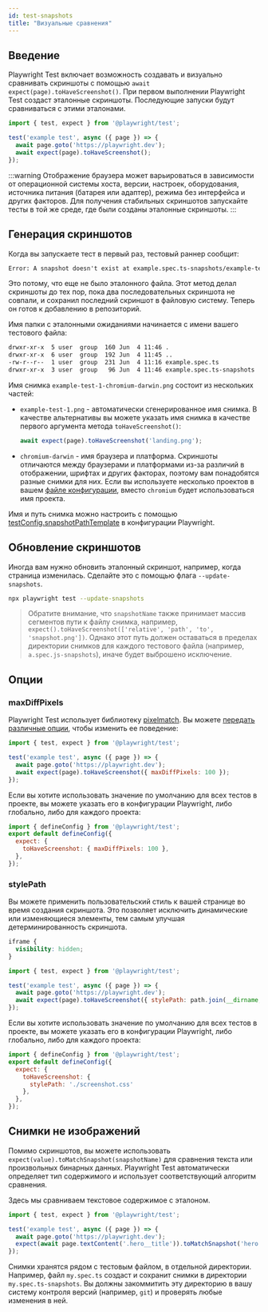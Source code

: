 ```yaml
---
id: test-snapshots
title: "Визуальные сравнения"
---
```


## Введение

Playwright Test включает возможность создавать и визуально сравнивать скриншоты с помощью `await expect(page).toHaveScreenshot()`. При первом выполнении Playwright Test создаст эталонные скриншоты. Последующие запуски будут сравниваться с этими эталонами.

```js title="example.spec.ts"
import { test, expect } from '@playwright/test';

test('example test', async ({ page }) => {
  await page.goto('https://playwright.dev');
  await expect(page).toHaveScreenshot();
});
```

:::warning
Отображение браузера может варьироваться в зависимости от операционной системы хоста, версии, настроек, оборудования, источника питания (батарея или адаптер), режима без интерфейса и других факторов. Для получения стабильных скриншотов запускайте тесты в той же среде, где были созданы эталонные скриншоты.
:::

## Генерация скриншотов

Когда вы запускаете тест в первый раз, тестовый раннер сообщит:

```txt
Error: A snapshot doesn't exist at example.spec.ts-snapshots/example-test-1-chromium-darwin.png, writing actual.
```

Это потому, что еще не было эталонного файла. Этот метод делал скриншоты до тех пор, пока два последовательных скриншота не совпали, и сохранил последний скриншот в файловую систему. Теперь он готов к добавлению в репозиторий.

Имя папки с эталонными ожиданиями начинается с имени вашего тестового файла:

```bash
drwxr-xr-x  5 user  group  160 Jun  4 11:46 .
drwxr-xr-x  6 user  group  192 Jun  4 11:45 ..
-rw-r--r--  1 user  group  231 Jun  4 11:16 example.spec.ts
drwxr-xr-x  3 user  group   96 Jun  4 11:46 example.spec.ts-snapshots
```

Имя снимка `example-test-1-chromium-darwin.png` состоит из нескольких частей:
- `example-test-1.png` - автоматически сгенерированное имя снимка. В качестве альтернативы вы можете указать имя снимка в качестве первого аргумента метода `toHaveScreenshot()`:
  
  ```js
  await expect(page).toHaveScreenshot('landing.png');
  ```
  
- `chromium-darwin` - имя браузера и платформа. Скриншоты отличаются между браузерами и платформами из-за различий в отображении, шрифтах и других факторах, поэтому вам понадобятся разные снимки для них. Если вы используете несколько проектов в вашем [файле конфигурации](./test-configuration.mdx), вместо `chromium` будет использоваться имя проекта.

Имя и путь снимка можно настроить с помощью [testConfig.snapshotPathTemplate](/api/class-testconfig.mdx#test-config-snapshot-path-template) в конфигурации Playwright.

## Обновление скриншотов

Иногда вам нужно обновить эталонный скриншот, например, когда страница изменилась. Сделайте это с помощью флага `--update-snapshots`.

```bash
npx playwright test --update-snapshots
```

> Обратите внимание, что `snapshotName` также принимает массив сегментов пути к файлу снимка, например, `expect().toHaveScreenshot(['relative', 'path', 'to', 'snapshot.png'])`.
> Однако этот путь должен оставаться в пределах директории снимков для каждого тестового файла (например, `a.spec.js-snapshots`), иначе будет выброшено исключение.

## Опции

### maxDiffPixels

Playwright Test использует библиотеку [pixelmatch](https://github.com/mapbox/pixelmatch). Вы можете [передать различные опции](./api/class-pageassertions.mdx#page-assertions-to-have-screenshot-1), чтобы изменить ее поведение:

```js title="example.spec.ts"
import { test, expect } from '@playwright/test';

test('example test', async ({ page }) => {
  await page.goto('https://playwright.dev');
  await expect(page).toHaveScreenshot({ maxDiffPixels: 100 });
});
```

Если вы хотите использовать значение по умолчанию для всех тестов в проекте, вы можете указать его в конфигурации Playwright, либо глобально, либо для каждого проекта:

```js title="playwright.config.ts"
import { defineConfig } from '@playwright/test';
export default defineConfig({
  expect: {
    toHaveScreenshot: { maxDiffPixels: 100 },
  },
});
```

### stylePath

Вы можете применить пользовательский стиль к вашей странице во время создания скриншота. Это позволяет исключить динамические или изменяющиеся элементы, тем самым улучшая детерминированность скриншота.

```css title="screenshot.css"
iframe {
  visibility: hidden;
}
```

```js title="example.spec.ts"
import { test, expect } from '@playwright/test';

test('example test', async ({ page }) => {
  await page.goto('https://playwright.dev');
  await expect(page).toHaveScreenshot({ stylePath: path.join(__dirname, 'screenshot.css') });
});
```

Если вы хотите использовать значение по умолчанию для всех тестов в проекте, вы можете указать его в конфигурации Playwright, либо глобально, либо для каждого проекта:

```js title="playwright.config.ts"
import { defineConfig } from '@playwright/test';
export default defineConfig({
  expect: {
    toHaveScreenshot: {
      stylePath: './screenshot.css'
    },
  },
});
```

## Снимки не изображений

Помимо скриншотов, вы можете использовать `expect(value).toMatchSnapshot(snapshotName)` для сравнения текста или произвольных бинарных данных. Playwright Test автоматически определяет тип содержимого и использует соответствующий алгоритм сравнения.

Здесь мы сравниваем текстовое содержимое с эталоном.

```js title="example.spec.ts"
import { test, expect } from '@playwright/test';

test('example test', async ({ page }) => {
  await page.goto('https://playwright.dev');
  expect(await page.textContent('.hero__title')).toMatchSnapshot('hero.txt');
});
```

Снимки хранятся рядом с тестовым файлом, в отдельной директории. Например, файл `my.spec.ts` создаст и сохранит снимки в директории `my.spec.ts-snapshots`. Вы должны закоммитить эту директорию в вашу систему контроля версий (например, `git`) и проверять любые изменения в ней.


[Accessibility]: /api/class-accessibility.mdx "Accessibility"
[Android]: /api/class-android.mdx "Android"
[AndroidDevice]: /api/class-androiddevice.mdx "AndroidDevice"
[AndroidInput]: /api/class-androidinput.mdx "AndroidInput"
[AndroidSocket]: /api/class-androidsocket.mdx "AndroidSocket"
[AndroidWebView]: /api/class-androidwebview.mdx "AndroidWebView"
[APIRequest]: /api/class-apirequest.mdx "APIRequest"
[APIRequestContext]: /api/class-apirequestcontext.mdx "APIRequestContext"
[APIResponse]: /api/class-apiresponse.mdx "APIResponse"
[APIResponseAssertions]: /api/class-apiresponseassertions.mdx "APIResponseAssertions"
[Browser]: /api/class-browser.mdx "Browser"
[BrowserContext]: /api/class-browsercontext.mdx "BrowserContext"
[BrowserServer]: /api/class-browserserver.mdx "BrowserServer"
[BrowserType]: /api/class-browsertype.mdx "BrowserType"
[CDPSession]: /api/class-cdpsession.mdx "CDPSession"
[Clock]: /api/class-clock.mdx "Clock"
[ConsoleMessage]: /api/class-consolemessage.mdx "ConsoleMessage"
[Coverage]: /api/class-coverage.mdx "Coverage"
[Dialog]: /api/class-dialog.mdx "Dialog"
[Download]: /api/class-download.mdx "Download"
[Electron]: /api/class-electron.mdx "Electron"
[ElectronApplication]: /api/class-electronapplication.mdx "ElectronApplication"
[ElementHandle]: /api/class-elementhandle.mdx "ElementHandle"
[FileChooser]: /api/class-filechooser.mdx "FileChooser"
[Frame]: /api/class-frame.mdx "Frame"
[FrameLocator]: /api/class-framelocator.mdx "FrameLocator"
[GenericAssertions]: /api/class-genericassertions.mdx "GenericAssertions"
[JSHandle]: /api/class-jshandle.mdx "JSHandle"
[Keyboard]: /api/class-keyboard.mdx "Keyboard"
[Locator]: /api/class-locator.mdx "Locator"
[LocatorAssertions]: /api/class-locatorassertions.mdx "LocatorAssertions"
[Logger]: /api/class-logger.mdx "Logger"
[Mouse]: /api/class-mouse.mdx "Mouse"
[Page]: /api/class-page.mdx "Page"
[PageAssertions]: /api/class-pageassertions.mdx "PageAssertions"
[Playwright]: /api/class-playwright.mdx "Playwright"
[PlaywrightAssertions]: /api/class-playwrightassertions.mdx "PlaywrightAssertions"
[Request]: /api/class-request.mdx "Request"
[Response]: /api/class-response.mdx "Response"
[Route]: /api/class-route.mdx "Route"
[Selectors]: /api/class-selectors.mdx "Selectors"
[SnapshotAssertions]: /api/class-snapshotassertions.mdx "SnapshotAssertions"
[TimeoutError]: /api/class-timeouterror.mdx "TimeoutError"
[Touchscreen]: /api/class-touchscreen.mdx "Touchscreen"
[Tracing]: /api/class-tracing.mdx "Tracing"
[Video]: /api/class-video.mdx "Video"
[WebError]: /api/class-weberror.mdx "WebError"
[WebSocket]: /api/class-websocket.mdx "WebSocket"
[WebSocketRoute]: /api/class-websocketroute.mdx "WebSocketRoute"
[Worker]: /api/class-worker.mdx "Worker"
[Fixtures]: /api/class-fixtures.mdx "Fixtures"
[FullConfig]: /api/class-fullconfig.mdx "FullConfig"
[FullProject]: /api/class-fullproject.mdx "FullProject"
[Location]: /api/class-location.mdx "Location"
[Test]: /api/class-test.mdx "Test"
[TestConfig]: /api/class-testconfig.mdx "TestConfig"
[TestInfo]: /api/class-testinfo.mdx "TestInfo"
[TestInfoError]: /api/class-testinfoerror.mdx "TestInfoError"
[TestOptions]: /api/class-testoptions.mdx "TestOptions"
[TestProject]: /api/class-testproject.mdx "TestProject"
[TestStepInfo]: /api/class-teststepinfo.mdx "TestStepInfo"
[WorkerInfo]: /api/class-workerinfo.mdx "WorkerInfo"
[Reporter]: /api/class-reporter.mdx "Reporter"
[Suite]: /api/class-suite.mdx "Suite"
[TestCase]: /api/class-testcase.mdx "TestCase"
[TestError]: /api/class-testerror.mdx "TestError"
[TestResult]: /api/class-testresult.mdx "TestResult"
[TestStep]: /api/class-teststep.mdx "TestStep"
[Element]: https://developer.mozilla.org/en-US/docs/Web/API/element "Element"
[EvaluationArgument]: /evaluating.mdx#evaluation-argument "EvaluationArgument"
[Promise]: https://developer.mozilla.org/en-US/docs/Web/JavaScript/Reference/Global_Objects/Promise "Promise"
[iterator]: https://developer.mozilla.org/en-US/docs/Web/JavaScript/Reference/Iteration_protocols "Iterator"
[origin]: https://developer.mozilla.org/en-US/docs/Glossary/Origin "Origin"
[selector]: https://developer.mozilla.org/en-US/docs/Web/CSS/CSS_Selectors "selector"
[Serializable]: https://developer.mozilla.org/en-US/docs/Web/JavaScript/Reference/Global_Objects/JSON/stringify#Description "Serializable"
[UIEvent.detail]: https://developer.mozilla.org/en-US/docs/Web/API/UIEvent/detail "UIEvent.detail"
[UnixTime]: https://en.wikipedia.org/wiki/Unix_time "Unix Time"
[xpath]: https://developer.mozilla.org/en-US/docs/Web/XPath "xpath"

[Array]: https://developer.mozilla.org/en-US/docs/Web/JavaScript/Reference/Global_Objects/Array "Array"
[boolean]: https://developer.mozilla.org/en-US/docs/Web/JavaScript/Data_structures#Boolean_type "Boolean"
[Buffer]: https://nodejs.org/api/buffer.html#buffer_class_buffer "Buffer"
[ChildProcess]: https://nodejs.org/api/child_process.html "ChildProcess"
[Date]: https://developer.mozilla.org/en-US/docs/Web/JavaScript/Reference/Global_Objects/Date "Date"
[Error]: https://nodejs.org/api/errors.html#errors_class_error "Error"
[EventEmitter]: https://nodejs.org/api/events.html#events_class_eventemitter "EventEmitter"
[function]: https://developer.mozilla.org/en-US/docs/Web/JavaScript/Reference/Global_Objects/Function "Function"
[FormData]: https://developer.mozilla.org/en-US/docs/Web/API/FormData "FormData"
[Map]: https://developer.mozilla.org/en-US/docs/Web/JavaScript/Reference/Global_Objects/Map "Map"
[Metadata]: https://developer.mozilla.org/en-US/docs/Web/JavaScript/Reference/Global_Objects/Object "Object&lt;string, any&gt;"
[null]: https://developer.mozilla.org/en-US/docs/Web/JavaScript/Reference/Global_Objects/null "null"
[number]: https://developer.mozilla.org/en-US/docs/Web/JavaScript/Data_structures#Number_type "Number"
[Object]: https://developer.mozilla.org/en-US/docs/Web/JavaScript/Reference/Global_Objects/Object "Object"
[Promise]: https://developer.mozilla.org/en-US/docs/Web/JavaScript/Reference/Global_Objects/Promise "Promise"
[Readable]: https://nodejs.org/api/stream.html#stream_class_stream_readable "Readable"
[ReadStream]: https://nodejs.org/api/fs.html#class-fsreadstream "ReadStream"
[RegExp]: https://developer.mozilla.org/en-US/docs/Web/JavaScript/Reference/Global_Objects/RegExp "RegExp"
[string]: https://developer.mozilla.org/en-US/docs/Web/JavaScript/Data_structures#String_type "string"
[void]: https://developer.mozilla.org/en-US/docs/Web/JavaScript/Reference/Global_Objects/undefined "void"
[URL]: https://nodejs.org/api/url.html "URL"
[URLSearchParams]: https://developer.mozilla.org/en-US/docs/Web/API/URLSearchParams "URLSearchParams"

[all available image tags]: https://mcr.microsoft.com/en-us/product/playwright/about "all available image tags"
[Microsoft Artifact Registry]: https://mcr.microsoft.com/en-us/product/playwright/about "Microsoft Artifact Registry"
[Dockerfile.noble]: https://github.com/microsoft/playwright/blob/main/utils/docker/Dockerfile.noble "Dockerfile.noble"
